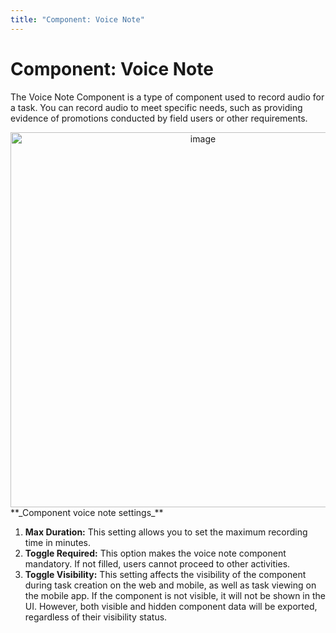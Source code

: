 ```yaml
---
title: "Component: Voice Note"
---
```


# Component: Voice Note

The Voice Note Component is a type of component used to record audio for a task. You can record audio to meet specific needs, such as providing evidence of promotions conducted by field users or other requirements.

<div align="center">
  <img src="https://t3837933.p.clickup-attachments.com/t3837933/e4590cef-3dd2-4780-8596-e0917a504648/image.png" alt="image" width="600" />
</div> **_Component voice note settings_**

1. **Max Duration:** This setting allows you to set the maximum recording time in minutes.
2. **Toggle Required:** This option makes the voice note component mandatory. If not filled, users cannot proceed to other activities.
3. **Toggle Visibility:** This setting affects the visibility of the component during task creation on the web and mobile, as well as task viewing on the mobile app. If the component is not visible, it will not be shown in the UI. However, both visible and hidden component data will be exported, regardless of their visibility status.